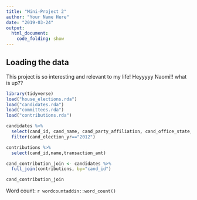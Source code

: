 ```yaml
---
title: "Mini-Project 2"
author: "Your Name Here"
date: "2019-03-24"
output: 
  html_document:
    code_folding: show
---
```



## Loading the data

This project is so interesting and relevant to my life! Heyyyyy Naomi!! what is up??

```r
library(tidyverse)
load("house_elections.rda")
load("candidates.rda")
load("committees.rda")
load("contributions.rda")
```

```r
candidates %>%
  select(cand_id, cand_name, cand_party_affiliation, cand_office_state, cand_election_yr) %>%
  filter(cand_election_yr=="2012")
```

```r
contributions %>%
  select(cand_id,name,transaction_amt)
```

```r
cand_contribution_join <- candidates %>%
  full_join(contributions, by="cand_id")

cand_contribution_join
```


Word count: `r wordcountaddin::word_count()`